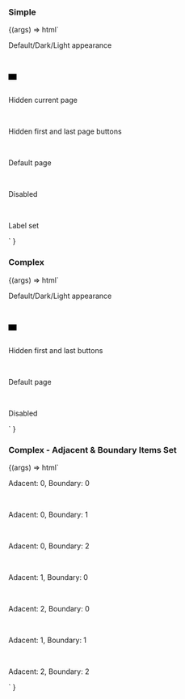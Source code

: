 
<Meta title="Web Components/Pagination" component="Pagination" />

<Description markdown={readme} />

### Simple

<Canvas>
  <Story name="Simple">
    {(args) =>
      html`
        <p>Default/Dark/Light appearance</p>
        <ic-pagination pages="15"></ic-pagination>
        <br />
        <ic-pagination pages="15" appearance="dark"></ic-pagination>
        <br />
        <div
          style="background-color: black; width: fit-content; padding: 6px 8px;"
        >
          <ic-pagination pages="15" appearance="light"></ic-pagination>
        </div>
        <br />
        <p>Hidden current page</p>
        <ic-pagination pages="15" hide-current-page></ic-pagination>
        <br />
        <p>Hidden first and last page buttons</p>
        <ic-pagination
          pages="15"
          hide-first-and-last-page-button
        ></ic-pagination>
        <br />
        <p>Default page</p>
        <ic-pagination pages="15" default-page="3"></ic-pagination>
        <br />
        <p>Disabled</p>
        <ic-pagination pages="15" disabled></ic-pagination>
        <br />
        <p>Label set</p>
        <ic-pagination pages="15" label="Label"></ic-pagination>
      `
    }
  </Story>
</Canvas>

### Complex

<Canvas>
  <Story name="Complex">
    {(args) =>
      html`
        <p>Default/Dark/Light appearance</p>
        <ic-pagination pages="15" type="complex"></ic-pagination>
        <br />
        <ic-pagination
          pages="15"
          type="complex"
          appearance="dark"
        ></ic-pagination>
        <br />
        <div
          style="background-color: black; width: fit-content; padding: 6px 8px;"
        >
          <ic-pagination
            pages="15"
            type="complex"
            appearance="light"
          ></ic-pagination>
        </div>
        <br />
        <p>Hidden first and last buttons</p>
        <ic-pagination
          pages="15"
          type="complex"
          hide-first-and-last-page-button
        ></ic-pagination>
        <br />
        <p>Default page</p>
        <ic-pagination
          pages="15"
          type="complex"
          default-page="7"
        ></ic-pagination>
        <br />
        <p>Disabled</p>
        <ic-pagination pages="15" type="complex" disabled></ic-pagination>
      `
    }
  </Story>
</Canvas>

### Complex - Adjacent & Boundary Items Set

<Canvas>
  <Story name="Complex - Adjacent & Boundary Items Set">
    {(args) =>
      html`
  <p style={{ padding: 10 }}>Adacent: 0, Boundary: 0</p>
      <ic-pagination
        pages="15"
        type="complex"
        adjacent-count="0"
        boundary-count="0"
      ></ic-pagination>
      <br/>
      <p style={{ padding: 10 }}>Adacent: 0, Boundary: 1</p>
      <ic-pagination
        pages="15"
        type="complex"
        adjacent-count="0"
        boundary-count="1"
      ></ic-pagination>
      <br/>
      <p style={{ padding: 10 }}>Adacent: 0, Boundary: 2</p>
      <ic-pagination
        pages="15"
        type="complex"
        adjacent-count="0"
        boundary-count="2"
      ></ic-pagination>
      <br/>
      <p style={{ padding: 10 }}>Adacent: 1, Boundary: 0</p>
      <ic-pagination
        pages="15"
        type="complex"
        adjacent-count="1"
        boundary-count="0"
      ></ic-pagination>
      <br/>
      <p style={{ padding: 10 }}>Adacent: 2, Boundary: 0</p>
      <ic-pagination
        pages="15"
        type="complex"
        adjacent-count="2"
        boundary-count="0"
      ></ic-pagination>
      <br/>
      <p style={{ padding: 10 }}>Adacent: 1, Boundary: 1</p>
      <ic-pagination pages="15" type="complex" ></ic-pagination>
      <br/>
      <p style={{ padding: 10 }}>Adacent: 2, Boundary: 2</p>
      <ic-pagination
        pages="15"
        type="complex"
        adjacent-count="2"
        boundary-count="2"
      ></ic-pagination>
     `
    }
  </Story>
</Canvas>
